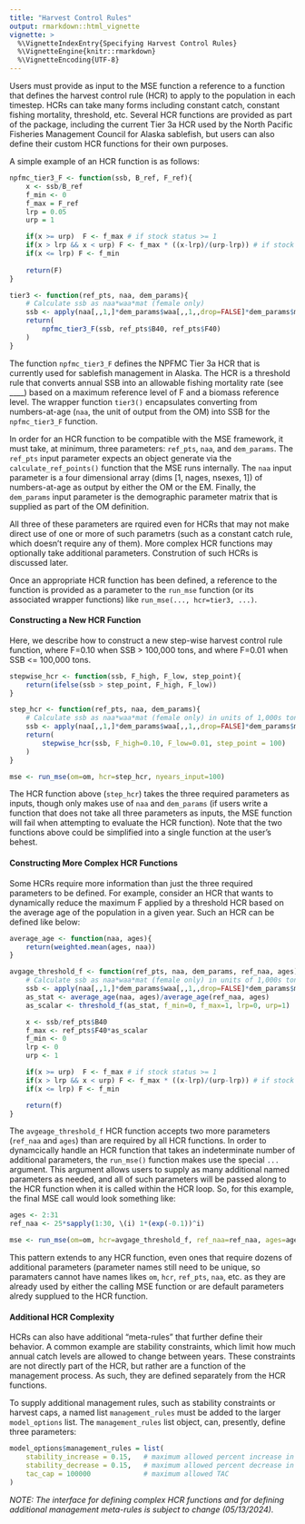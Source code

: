 ```yaml
---
title: "Harvest Control Rules"
output: rmarkdown::html_vignette
vignette: >
  %\VignetteIndexEntry{Specifying Harvest Control Rules}
  %\VignetteEngine{knitr::rmarkdown}
  %\VignetteEncoding{UTF-8}
---
```


Users must provide as input to the MSE function a reference to a function that defines the harvest control rule (HCR) to apply to the population in each timestep. HCRs can take many forms including constant catch, constant fishing mortality, threshold, etc. Several HCR functions are provided as part of the package, including the current Tier 3a HCR used by the North Pacific Fisheries Management Council for Alaska sablefish, but users can also define their custom HCR functions for their own purposes. 

A simple example of an HCR function is as follows:
```r
npfmc_tier3_F <- function(ssb, B_ref, F_ref){
    x <- ssb/B_ref
    f_min <- 0
    f_max = F_ref
    lrp = 0.05
    urp = 1 

    if(x >= urp)  F <- f_max # if stock status >= 1
    if(x > lrp && x < urp) F <- f_max * ((x-lrp)/(urp-lrp)) # if stock status > alpha & stock status < 1
    if(x <= lrp) F <- f_min
    
    return(F)
}

tier3 <- function(ref_pts, naa, dem_params){
    # Calculate ssb as naa*waa*mat (female only)
    ssb <- apply(naa[,,1,]*dem_params$waa[,,1,,drop=FALSE]*dem_params$mat[,,1,,drop=FALSE], 1, sum)
    return(
        npfmc_tier3_F(ssb, ref_pts$B40, ref_pts$F40)
    )
}
```
The function `npfmc_tier3_F` defines the NPFMC Tier 3a HCR that is currently used for sablefish management in Alaska. The HCR is a threshold rule that converts annual SSB into an allowable fishing mortality rate (see ____) based on a maximum reference level of F and a biomass reference level. The wrapper function `tier3()` encapsulates converting from numbers-at-age (`naa`, the unit of output from the OM) into SSB for the `npfmc_tier3_F` function. 

In order for an HCR function to be compatible with the MSE framework, it must take, at minimum, three parameters: `ref_pts`, `naa`, and `dem_params`. The `ref_pts` input parameter expects an object generate via the `calculate_ref_points()` function that the MSE runs internally. The `naa` input parameter is a four dimensional array (dims [1, nages, nsexes, 1]) of numbers-at-age as output by either the OM or the EM. Finally, the `dem_params` input parameter is the demographic parameter matrix that is supplied as part of the OM definition.

All three of these parameters are rquired even for HCRs that may not make direct use of one or more of such parametrs (such as a constant catch rule, which doesn't require any of them). More complex HCR functions may optionally take additional parameters. Constrution of such HCRs is discussed later.

Once an appropriate HCR function has been defined, a reference to the function is provided as a parameter to the `run_mse` function (or its associated wrapper functions) like `run_mse(..., hcr=tier3, ...)`.

#### Constructing a New HCR Function
Here, we describe how to construct a new step-wise harvest control rule function, where F=0.10 when SSB > 100,000 tons, and where F=0.01 when SSB <= 100,000 tons.

```r
stepwise_hcr <- function(ssb, F_high, F_low, step_point){
    return(ifelse(ssb > step_point, F_high, F_low))
}

step_hcr <- function(ref_pts, naa, dem_params){
    # Calculate ssb as naa*waa*mat (female only) in units of 1,000s tons
    ssb <- apply(naa[,,1,]*dem_params$waa[,,1,,drop=FALSE]*dem_params$mat[,,1,,drop=FALSE], 1, sum)
    return(
        stepwise_hcr(ssb, F_high=0.10, F_low=0.01, step_point = 100)
    )
}

mse <- run_mse(om=om, hcr=step_hcr, nyears_input=100)

```

The HCR function above (`step_hcr`) takes the three required parameters as inputs, though only makes use of `naa` and `dem_params` (if users write a function that does not take all three parameters as inputs, the MSE function will fail when attempting to evaluate the HCR function). Note that the two functions above could be simplified into a single function at the user's behest.

#### Constructing More Complex HCR Functions
Some HCRs require more information than just the three required parameters to be defined. For example, consider an HCR that wants to dynamically reduce the maximum F applied by a threshold HCR based on the average age of the population in a given year. Such an HCR can be defined like below:

```r
average_age <- function(naa, ages){
    return(weighted.mean(ages, naa))
}

avgage_threshold_f <- function(ref_pts, naa, dem_params, ref_naa, ages){
    # Calculate ssb as naa*waa*mat (female only) in units of 1,000s tons
    ssb <- apply(naa[,,1,]*dem_params$waa[,,1,,drop=FALSE]*dem_params$mat[,,1,,drop=FALSE], 1, sum)
    as_stat <- average_age(naa, ages)/average_age(ref_naa, ages)
    as_scalar <- threshold_f(as_stat, f_min=0, f_max=1, lrp=0, urp=1)

    x <- ssb/ref_pts$B40
    f_max <- ref_pts$F40*as_scalar
    f_min <- 0
    lrp <- 0
    urp <- 1

    if(x >= urp)  F <- f_max # if stock status >= 1
    if(x > lrp && x < urp) F <- f_max * ((x-lrp)/(urp-lrp)) # if stock status > alpha & stock status < 1
    if(x <= lrp) F <- f_min

    return(f)
}
```
The `avgeage_threshold_f` HCR function accepts two more parameters (`ref_naa` and `ages`) than are required by all HCR functions. In order to dynamcically handle an HCR function that takes an indeterminate number of additional parameters, the `run_mse()` function makes use the special `...` argument. This argument allows users to supply as many additional named parameters as needed, and all of such parameters will be passed along to the HCR function when it is called within the HCR loop. So, for this example, the final MSE call would look something like:

```r
ages <- 2:31
ref_naa <- 25*sapply(1:30, \(i) 1*(exp(-0.1))^i)

mse <- run_mse(om=om, hcr=avgage_threshold_f, ref_naa=ref_naa, ages=ages, nyears_input=100)

```

This pattern extends to any HCR function, even ones that require dozens of additional parameters (parameter names still need to be unique, so paramaters cannot have names likes `om`, `hcr`, `ref_pts`, `naa`, etc. as they are already used by either the calling MSE function or are default parameters alredy supplued to the HCR function.

#### Additional HCR Complexity
HCRs can also have additional "meta-rules" that further define their behavior. A common example are stability constraints, which limit how much annual catch levels are allowed to change between years. These constraints are not directly part of the HCR, but rather are a function of the management process. As such, they are defined separately from the HCR functions.

To supply additional management rules, such as stability constraints or harvest caps, a named list `management_rules` must be added to the larger `model_options` list. The `management_rules` list object, can, presently, define three parameters:

```r

model_options$management_rules = list(
    stability_increase = 0.15,   # maximum allowed percent increase in TAC between successive years
    stability_decrease = 0.15,   # maximum allowed percent decrease in TAC between successive years
    tac_cap = 100000             # maximum allowed TAC
)

```

_NOTE: The interface for defining complex HCR functions and for defining additional management meta-rules is subject to change (05/13/2024)._